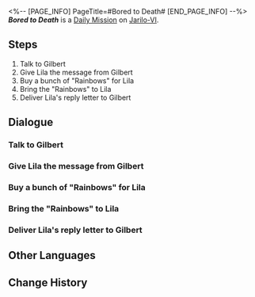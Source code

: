 <%-- [PAGE_INFO]
PageTitle=#Bored to Death#
[END_PAGE_INFO] --%>
{{Stub|Dialogue.}}
{{Mission Infobox
|id            = 3011113
|title         = 
|image         = <!--Mission Bored to Death.png-->
|type          = Daily
|event_name    = 
|chapter       = 
|requirements  = {{subst:void|<!--Unknown: {"Type":"Manual"}-->}}
|summary       = <!--official mission summary from Fate's Atlas-->
|characters    = Trailblazer
|startLocation = [[Jarilo-VI]] - [[Silvermane Guard Restricted Zone]]
|world         = Jarilo-VI
|area          = Silvermane Guard Restricted Zone
|prev          = 
|next          = 
|rewards       = Credit*5,000
}}
'''''Bored to Death''''' is a [[Daily Mission]] on [[Jarilo-VI]].

==Steps==
# Talk to Gilbert
# Give Lila the message from Gilbert
# Buy a bunch of "Rainbows" for Lila
# Bring the "Rainbows" to Lila
# Deliver Lila's reply letter to Gilbert

<!--
==Gameplay Notes==

--><!--
==Trial Character==

-->
==Dialogue==
{{Stub Dialogue}}

===Talk to Gilbert===
{{Mission Description|type=daily|location=Silvermane Guard Restricted Zone|Gilbert from the Silvermane Guard Restricted Zone seems troubled. Go talk to him.}}
{{Dialogue Start}}
:{{tx}}
{{Dialogue End}}

===Give Lila the message from Gilbert===
{{Mission Description|type=daily|location=Administrative District|update|Gilbert finally finishes his letter to his family. Do him another favor and deliver this letter to his daughter Lila living in the Administrative District.}}
{{Dialogue Start}}
:{{tx}}
{{Dialogue End}}

===Buy a bunch of "Rainbows" for Lila===
{{Mission Description|type=daily|location=Eversummer Florist|update|After reading her father's letter, Lila immediately understands his thoughts.<br />She plans to write a letter back and asks you to buy a bunch of "Rainbows" at the Florist.}}
{{Dialogue Start}}
:{{tx}}
{{Dialogue End}}

===Bring the "Rainbows" to Lila===
{{Mission Description|type=daily|location=Administrative District|update|You have obtained the flowers. Go back to Lila to see if she has finished the letter.}}
{{Dialogue Start}}
:{{tx}}
{{Dialogue End}}

===Deliver Lila's reply letter to Gilbert===
{{Mission Description|type=daily|location=Silvermane Guard Restricted Zone|update|Lila has finished the letter. Bring it back to Gilbert in the restricted zone, who is waiting eagerly. Family is the most beautiful thing in the world, right?}}
{{Dialogue Start}}
:{{tx}}
{{Dialogue End}}

==Other Languages==
{{Other Languages
|en   = Bored to Death
|zhs  = 百无聊赖
|zht  = 百無聊賴
|ja   = 味気ない日々
|ko   = 따분한 나날
|es   = Aburrimiento mortal
|fr   = Ennui mortel
|ru   = Смертельная скука
|th   = เบื่อหน่ายเกินทน
|vi   = Tâm Trạng Chán Chường
|de   = Zu Tode gelangweilt
|id   = Super Bosan
|pt   = Tédio de Matar
}}

==Change History==
{{Change History|1.0}}

